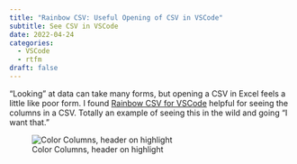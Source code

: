 ```yaml
---
title: "Rainbow CSV: Useful Opening of CSV in VSCode"
subtitle: See CSV in VSCode
date: 2022-04-24
categories:
  - VSCode
  - rtfm
draft: false
---
```


"Looking" at data can take many forms, but opening a CSV in Excel feels a little like poor form. I found [Rainbow CSV for VSCode](https://marketplace.visualstudio.com/items?itemName=mechatroner.rainbow-csv) helpful for seeing the columns in a CSV. Totally an example of seeing this in the wild and going "I want that."

![Color Columns, header on highlight](rainbow-csv.png)